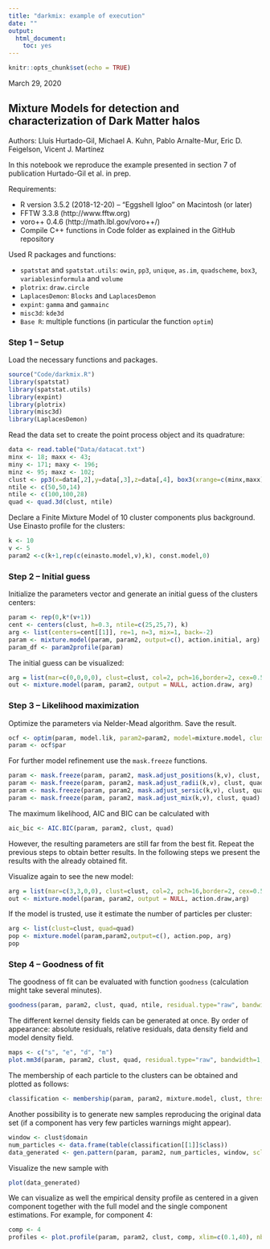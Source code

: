 ```yaml
---
title: "darkmix: example of execution"
date: ""
output: 
  html_document:
    toc: yes
---
```


```r
knitr::opts_chunk$set(echo = TRUE)
```

March 29, 2020

## Mixture Models for detection and characterization of Dark Matter halos

Authors: Lluís Hurtado-Gil, Michael A. Kuhn, Pablo Arnalte-Mur, Eric D. Feigelson, Vicent J. Martínez

In this notebook we reproduce the example presented in section 7 of publication Hurtado-Gil et al. in prep.

Requirements:

* R version 3.5.2 (2018-12-20) -- "Eggshell Igloo" on Macintosh (or later)
* FFTW 3.3.8 (http://www.fftw.org)
* voro++ 0.4.6 (http://math.lbl.gov/voro++/)
* Compile C++ functions in Code folder as explained in the GitHub repository

Used R packages and functions:

* `spatstat` and `spatstat.utils`: `owin`, `pp3`, `unique`, `as.im`, `quadscheme`, `box3`, `variablesinformula` and `volume`
* `plotrix`: `draw.circle`
* `LaplacesDemon`: `Blocks` and `LaplacesDemon`
*	`expint`: `gamma` and `gammainc`
* `misc3d`: `kde3d`
* `Base R`: multiple functions (in particular the function `optim`)

### Step 1 -- Setup

Load the necessary functions and packages.

```r
source("Code/darkmix.R")
library(spatstat)
library(spatstat.utils)
library(expint)
library(plotrix)
library(misc3d)
library(LaplacesDemon)
```

Read the data set to create the point process object and its quadrature: 

```r
data <- read.table("Data/datacat.txt")
minx <- 18; maxx <- 43; 
miny <- 171; maxy <- 196; 
minz <- 95; maxz <- 102;
clust <- pp3(x=data[,2],y=data[,3],z=data[,4], box3(xrange=c(minx,maxx), yrange=c(miny,maxy), zrange=c(minz,maxz)))
ntile <- c(50,50,14)
ntile <- c(100,100,28)
quad <- quad.3d(clust, ntile)
```

Declare a Finite Mixture Model of 10 cluster components plus background. Use Einasto profile for the clusters:

```r
k <- 10
v <- 5
param2 <-c(k+1,rep(c(einasto.model,v),k), const.model,0)
```

### Step 2 -- Initial guess

Initialize the parameters vector and generate an initial guess of the clusters centers:

```r
param <- rep(0,k*(v+1))
cent <- centers(clust, h=0.3, ntile=c(25,25,7), k)
arg <- list(centers=cent[[1]], re=1, n=3, mix=1, back=-2)
param <- mixture.model(param, param2, output=c(), action.initial, arg)
param_df <- param2profile(param)
```

The initial guess can be visualized:

```r
arg = list(mar=c(0,0,0,0), clust=clust, col=2, pch=16,border=2, cex=0.5, cexl=2, lwd=2)
out <- mixture.model(param, param2, output = NULL, action.draw, arg)
```

### Step 3 -- Likelihood maximization 

Optimize the parameters via Nelder-Mead algorithm. Save the result.

```r
ocf <- optim(param, model.lik, param2=param2, model=mixture.model, clust=clust, quad=quad, all=FALSE); 
param <- ocf$par
```

For further model refinement use the `mask.freeze` functions.

```r
param <- mask.freeze(param, param2, mask.adjust_positions(k,v), clust, quad)
param <- mask.freeze(param, param2, mask.adjust_radii(k,v), clust, quad)
param <- mask.freeze(param, param2, mask.adjust_sersic(k,v), clust, quad)
param <- mask.freeze(param, param2, mask.adjust_mix(k,v), clust, quad)
```

The maximum likelihood, AIC and BIC can be calculated with

```r
aic_bic <- AIC.BIC(param, param2, clust, quad)
```

However, the resulting parameters are still far from the best fit. Repeat the previous steps to obtain better results. In the following steps we present the results with the already obtained fit.

Visualize again to see the new model:

```r
arg = list(mar=c(3,3,0,0), clust=clust, col=2, pch=16,border=2, cex=0.5, cexl=2, lwd=2)
out <- mixture.model(param, param2, output = NULL, action.draw,arg)
```

If the model is trusted, use it estimate the number of particles per cluster:

```r
arg <- list(clust=clust, quad=quad)
pop <- mixture.model(param,param2,output=c(), action.pop, arg)
pop
```

### Step 4 -- Goodness of fit

The goodness of fit can be evaluated with function `goodness` (calculation might take several minutes).

```r
goodness(param, param2, clust, quad, ntile, residual.type="raw", bandwidth=1)
```

The different kernel density fields can be generated at once. By order of appearance: absolute residuals, relative residuals, data density field and model density field.

```r
maps <- c("s", "e", "d", "m") 
plot.mm3d(param, param2, clust, quad, residual.type="raw", bandwidth=1, maps=maps, fast=TRUE, col.point=1, scale="log", proj.var="Z", print=FALSE, print.data=TRUE, w=880, h=880, ntile=ntile) 
```

The membership of each particle to the clusters can be obtained and plotted as follows:

```r
classification <- membership(param, param2, mixture.model, clust, threshold=0.3, print=FALSE)
```

Another possibility is to generate new samples reproducing the original data set (if a component has very few particles warnings might appear).

```r
window <- clust$domain
num_particles <- data.frame(table(classification[[1]]$class))
data_generated <- gen.pattern(param, param2, num_particles, window, scl=4)
```

Visualize the new sample with

```r
plot(data_generated)
```

We can visualize as well the empirical density profile as centered in a given component together with the full model and the single component estimations. For example, for component 4:

```r
comp <- 4
profiles <- plot.profile(param, param2, clust, comp, xlim=c(0.1,40), nbin=60, flag.legend=TRUE)
```


